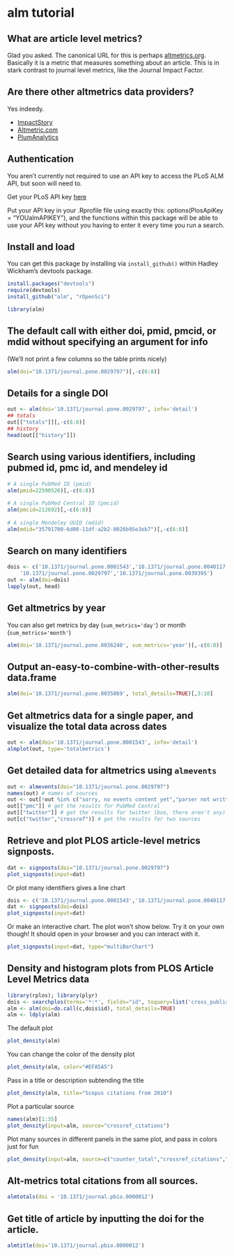 <!--
%\VignetteEngine{knitr}
%\VignetteIndexEntry{An R Markdown Vignette made with knitr}
-->

alm tutorial
======

## What are article level metrics? 

Glad you asked. The canonical URL for this is perhaps [altmetrics.org](http://altmetrics.org/manifesto/). Basically it is a metric that measures something about an article. This is in stark contrast to journal level metrics, like the Journal Impact Factor. 

## Are there other altmetrics data providers?

Yes indeedy. 

+ [ImpactStory](http://impactstory.it/)
+ [Altmetric.com](http://altmetric.com/)
+ [PlumAnalytics](http://www.plumanalytics.com/)

## Authentication

You aren't currently not required to use an API key to access the PLoS ALM API, but soon will need to.

Get your PLoS API key [here](http://api.plos.org/)

Put your API key in your .Rprofile file using exactly this: 
options(PlosApiKey = "YOUalmAPIKEY"), 
and the functions within this package will be able to use your API key without you having to enter it every time you run a search. 

## Install and load

You can get this package by installing via `install_github()` within Hadley Wickham's devtools package.

```r
install.packages("devtools")
require(devtools)
install_github("alm", "rOpenSci")
```

```r
library(alm)
```

## The default call with either doi, pmid, pmcid, or mdid without specifying an argument for info

(We'll not print a few columns so the table prints nicely)

```r
alm(doi="10.1371/journal.pone.0029797")[,-c(6:8)]
```


## Details for a single DOI

```r
out <- alm(doi='10.1371/journal.pone.0029797', info='detail')
## totals
out[["totals"]][,-c(6:8)]
## history
head(out[["history"]])
```

## Search using various identifiers, including pubmed id, pmc id, and mendeley id

```r
# A single PubMed ID (pmid)
alm(pmid=22590526)[,-c(6:8)]
 
# A single PubMed Central ID (pmcid)
alm(pmcid=212692)[,-c(6:8)]
 
# A single Mendeley UUID (mdid)
alm(mdid="35791700-6d00-11df-a2b2-0026b95e3eb7")[,-c(6:8)]
```


## Search on many identifiers

```r
dois <- c('10.1371/journal.pone.0001543','10.1371/journal.pone.0040117',
	'10.1371/journal.pone.0029797','10.1371/journal.pone.0039395')
out <- alm(doi=dois)
lapply(out, head)
```

## Get altmetrics by year

You can also get metrics by day (`sum_metrics='day'`) or month (`sum_metrics='month'`)

```r
alm(doi='10.1371/journal.pone.0036240', sum_metrics='year')[,-c(6:8)]
```

## Output an-easy-to-combine-with-other-results data.frame

```r
alm(doi='10.1371/journal.pone.0035869', total_details=TRUE)[,3:10]
```

## Get altmetrics data for a single paper, and visualize the total data across dates

```r
out <- alm(doi='10.1371/journal.pone.0001543', info='detail')
almplot(out, type='totalmetrics')
```

## Get detailed data for altmetrics using `almevents`

```r
out <- almevents(doi="10.1371/journal.pone.0029797")
names(out) # names of sources
out <- out[!out %in% c("sorry, no events content yet","parser not written yet")] # remove those with no data
out[["pmc"]] # get the results for PubMed Central
out[["twitter"]] # get the results for twitter (boo, there aren't any)
out[c("twitter","crossref")] # get the results for two sources
```

## Retrieve and plot PLOS article-level metrics signposts.

```r
dat <- signposts(doi="10.1371/journal.pone.0029797")
plot_signposts(input=dat)
```

Or plot many identifiers gives a line chart

```r
dois <- c('10.1371/journal.pone.0001543','10.1371/journal.pone.0040117','10.1371/journal.pone.0029797','10.1371/journal.pone.0039395')
dat <- signposts(doi=dois)
plot_signposts(input=dat)
```

Or make an interactive chart. The plot won't show below. Try it on your own though! It should open in your browser and you can interact with it.

```r
plot_signposts(input=dat, type="multiBarChart")
```

## Density and histogram plots from PLOS Article Level Metrics data

```r
library(rplos); library(plyr)
dois <- searchplos(terms='*:*', fields="id", toquery=list('cross_published_journal_key:PLoSONE', 'doc_type:full', 'publication_date:[2010-01-01T00:00:00Z TO 2010-12-31T23:59:59Z]'), limit=100)
alm <- alm(doi=do.call(c,dois$id), total_details=TRUE)
alm <- ldply(alm)
```

The default plot

```r
plot_density(alm)
```

You can change the color of the density plot

```r
plot_density(alm, color="#EFA5A5")
```

Pass in a title or description subtending the title

```r
plot_density(alm, title="Scopus citations from 2010")
```

Plot a particular source

```r
names(alm)[1:35]
plot_density(input=alm, source="crossref_citations")
```

Plot many sources in different panels in the same plot, and pass in colors just for fun

```r
plot_density(input=alm, source=c("counter_total","crossref_citations","twitter_total","wos_citations"), color=c("#83DFB4","#EFA5A5","#CFD470","#B2C9E4"))
```

## Alt-metrics total citations from all sources.

```r
almtotals(doi = '10.1371/journal.pbio.0000012')
```

## Get title of article by inputting the doi for the article.

```r
almtitle(doi='10.1371/journal.pbio.0000012')
```